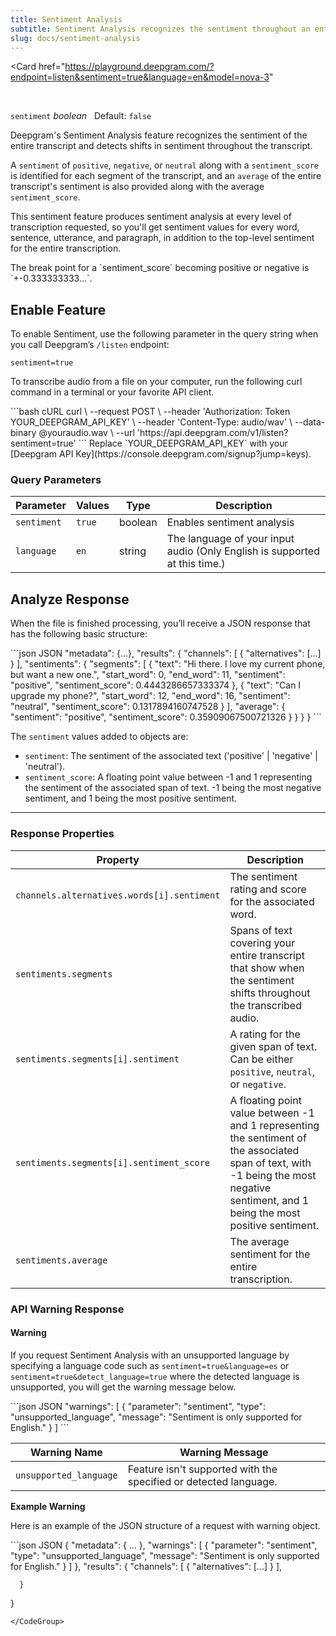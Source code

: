 ```yaml
---
title: Sentiment Analysis
subtitle: Sentiment Analysis recognizes the sentiment throughout an entire transcript.
slug: docs/sentiment-analysis
---
```


<Card
    href="https://playground.deepgram.com/?endpoint=listen&sentiment=true&language=en&model=nova-3"
>
  <Markdown src="../snippets/playground-card.mdx" />
</Card>
<br/>

`sentiment` *boolean*   Default: `false`

<div class="flex flex-row gap-2">
  <Markdown src="../snippets/stt-batch-available.mdx" /> <Markdown src="../snippets/stt-stream-unavailable.mdx" /> <Markdown src="../snippets/english.mdx" />
</div>

Deepgram's Sentiment Analysis feature recognizes the sentiment of the entire transcript and detects shifts in sentiment throughout the transcript.

A `sentiment` of `positive`, `negative`, or `neutral` along with a `sentiment_score` is identified for each segment of the transcript, and an `average` of the entire transcript's sentiment is also provided along with the average `sentiment_score`.

This sentiment feature produces sentiment analysis at every level of transcription requested, so you'll get sentiment values for every word, sentence, utterance, and paragraph, in addition to the top-level sentiment for the entire transcription.

<Info>
  The break point for a `sentiment_score` becoming positive or negative is `+-0.333333333...`.
</Info>

## Enable Feature

To enable Sentiment, use the following parameter in the query string when you call Deepgram’s `/listen` endpoint:

`sentiment=true`

To transcribe audio from a file on your computer, run the following curl command in a terminal or your favorite API client.

<CodeGroup>
  ```bash cURL
  curl \
    --request POST \
    --header 'Authorization: Token YOUR_DEEPGRAM_API_KEY' \
    --header 'Content-Type: audio/wav' \
    --data-binary @youraudio.wav \
    --url 'https://api.deepgram.com/v1/listen?sentiment=true'
  ```
</CodeGroup>

<Warning>
  Replace `YOUR_DEEPGRAM_API_KEY` with your [Deepgram API Key](https://console.deepgram.com/signup?jump=keys).
</Warning>

### Query Parameters

| Parameter   | Values | Type    | Description                                                                |
| ----------- | ------ | ------- | -------------------------------------------------------------------------- |
| `sentiment` | `true` | boolean | Enables sentiment analysis                                                 |
| `language`  | `en`   | string  | The language of your input audio (Only English is supported at this time.) |

## Analyze Response

When the file is finished processing, you’ll receive a JSON response that has the following basic structure:

<CodeGroup>
  ```json JSON
  "metadata": {...},
    "results": {
      "channels": [
        {
          "alternatives": [...]
        }
      ],
      "sentiments": {
        "segments": [
          {
            "text": "Hi there. I love my current phone, but want a new one.",
            "start_word": 0,
            "end_word": 11,
            "sentiment": "positive",
            "sentiment_score": 0.4443286657333374
          },
          {
            "text": "Can I upgrade my phone?",
            "start_word": 12,
            "end_word": 16,
            "sentiment": "neutral",
            "sentiment_score": 0.1317894160747528
          }
        ],
        "average": {
          "sentiment": "positive",
          "sentiment_score": 0.35909067500721326
        }
      }
    }
  }
  ```
</CodeGroup>

The `sentiment` values added to objects are:

* `sentiment`: The sentiment of the associated text ('positive' | 'negative' | 'neutral').
* `sentiment_score`: A floating point value between -1 and 1 representing the sentiment of the associated span of text. -1 being the most negative sentiment, and 1 being the most positive sentiment.

***

### Response Properties

| Property                                   | Description                                                                                                                                                                            |
| ------------------------------------------ | -------------------------------------------------------------------------------------------------------------------------------------------------------------------------------------- |
| `channels.alternatives.words[i].sentiment` | The sentiment rating and score for the associated word.                                                                                                                                |
| `sentiments.segments`                      | Spans of text covering your entire transcript that show when the sentiment shifts throughout the transcribed audio.                                                                    |
| `sentiments.segments[i].sentiment`         | A rating for the given span of text. Can be either `positive`, `neutral`, or `negative`.                                                                                               |
| `sentiments.segments[i].sentiment_score`   | A floating point value between -1 and 1 representing the sentiment of the associated span of text, with -1 being the most negative sentiment, and 1 being the most positive sentiment. |
| `sentiments.average`                       | The average sentiment for the entire transcription.                                                                                                                                    |

### API Warning Response

#### Warning

If you request Sentiment Analysis with an unsupported language by specifying a language code such as `sentiment=true&language=es` or `sentiment=true&detect_language=true` where the detected language is unsupported, you will get the warning message below.

<CodeGroup>
  ```json JSON
  "warnings": [
    {
      "parameter": "sentiment",
      "type": "unsupported_language",
      "message": "Sentiment is only supported for English."
    }
  ]
  ```
</CodeGroup>

| Warning Name           | Warning Message                                                  |
| ---------------------- | ---------------------------------------------------------------- |
| `unsupported_language` | Feature isn't supported with the specified or detected language. |

**Example Warning**

Here is an example of the JSON structure of a request with warning object.

<CodeGroup>
  ```json JSON
  {
   "metadata": {
  ...
         },
       "warnings": [
         {
           "parameter": "sentiment",
           "type": "unsupported_language",
           "message": "Sentiment is only supported for English."
         }
       ]
     },
   "results": {
         "channels": [
              {
                  "alternatives": [...]
              }
          ], 

      }
  }
  ```
</CodeGroup>
